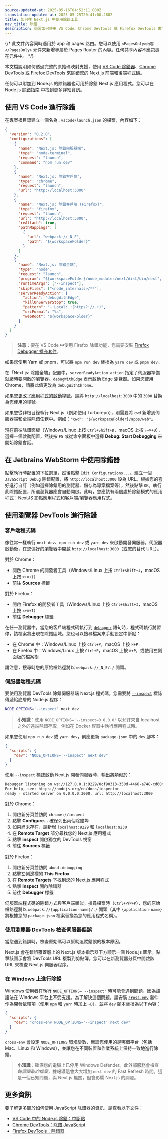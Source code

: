```yaml
---
source-updated-at: 2025-05-16T04:52:11.000Z
translation-updated-at: 2025-05-25T20:41:00.288Z
title: 如何在 Next.js 中使用除錯工具
nav_title: 除錯
description: 學習如何使用 VS Code、Chrome DevTools 或 Firefox DevTools 來除錯您的 Next.js 應用程式。
---
```


{/* 此文件內容同時適用於 app 和 pages 路由。您可以使用 `<PagesOnly>內容</PagesOnly>` 元件來新增專屬於 Pages Router 的內容。任何共享內容不應包裹在元件中。 */}

本文檔說明如何透過完整的原始碼映射支援，使用 [VS Code 除錯器](https://code.visualstudio.com/docs/editor/debugging)、[Chrome DevTools](https://developers.google.com/web/tools/chrome-devtools) 或 [Firefox DevTools](https://firefox-source-docs.mozilla.org/devtools-user/) 來除錯您的 Next.js 前端和後端程式碼。

任何可以附加到 Node.js 的除錯器也可用於除錯 Next.js 應用程式。您可以在 Node.js [除錯指南](https://nodejs.org/en/docs/guides/debugging-getting-started/) 中找到更多詳細資訊。

## 使用 VS Code 進行除錯

在專案根目錄建立一個名為 `.vscode/launch.json` 的檔案，內容如下：

```json filename="launch.json"
{
  "version": "0.2.0",
  "configurations": [
    {
      "name": "Next.js: 除錯伺服器端",
      "type": "node-terminal",
      "request": "launch",
      "command": "npm run dev"
    },
    {
      "name": "Next.js: 除錯客戶端",
      "type": "chrome",
      "request": "launch",
      "url": "http://localhost:3000"
    },
    {
      "name": "Next.js: 除錯客戶端 (Firefox)",
      "type": "firefox",
      "request": "launch",
      "url": "http://localhost:3000",
      "reAttach": true,
      "pathMappings": [
        {
          "url": "webpack://_N_E",
          "path": "${workspaceFolder}"
        }
      ]
    },
    {
      "name": "Next.js: 除錯全端",
      "type": "node",
      "request": "launch",
      "program": "${workspaceFolder}/node_modules/next/dist/bin/next",
      "runtimeArgs": ["--inspect"],
      "skipFiles": ["<node_internals>/**"],
      "serverReadyAction": {
        "action": "debugWithEdge",
        "killOnServerStop": true,
        "pattern": "- Local:.+(https?://.+)",
        "uriFormat": "%s",
        "webRoot": "${workspaceFolder}"
      }
    }
  ]
}
```

> **注意**：要在 VS Code 中使用 Firefox 除錯功能，您需要安裝 [Firefox Debugger 擴充套件](https://marketplace.visualstudio.com/items?itemName=firefox-devtools.vscode-firefox-debug)。

如果您使用 Yarn 或 pnpm，可以將 `npm run dev` 替換為 `yarn dev` 或 `pnpm dev`。

在「Next.js: 除錯全端」配置中，`serverReadyAction.action` 指定了伺服器準備就緒時要開啟的瀏覽器。`debugWithEdge` 表示啟動 Edge 瀏覽器。如果您使用 Chrome，請將此值更改為 `debugWithChrome`。

如果您[更改了應用程式的啟動埠號](/docs/pages/api-reference/cli/next#next-dev-options)，請將 `http://localhost:3000` 中的 `3000` 替換為您使用的埠號。

如果您從非根目錄執行 Next.js（例如使用 Turborepo），則需要將 `cwd` 新增到伺服器端和全端除錯任務中。例如：`"cwd": "${workspaceFolder}/apps/web"`。

現在前往除錯面板（Windows/Linux 上按 `Ctrl+Shift+D`，macOS 上按 `⇧+⌘+D`），選擇一個啟動配置，然後按 `F5` 或從命令面板中選擇 **Debug: Start Debugging** 來開始除錯會話。

## 在 Jetbrains WebStorm 中使用除錯器

點擊執行時配置的下拉選單，然後點擊 `Edit Configurations...`。建立一個 `JavaScript Debug` 除錯配置，將 `http://localhost:3000` 設為 URL。根據您的喜好進行自訂（例如選擇除錯用的瀏覽器、儲存為專案檔案等），然後點擊 `OK`。執行此除錯配置，所選瀏覽器應會自動開啟。此時，您應該有兩個處於除錯模式的應用程式：NextJS 節點應用程式和客戶端/瀏覽器應用程式。

## 使用瀏覽器 DevTools 進行除錯

### 客戶端程式碼

像往常一樣執行 `next dev`、`npm run dev` 或 `yarn dev` 來啟動開發伺服器。伺服器啟動後，在您偏好的瀏覽器中開啟 `http://localhost:3000`（或您的替代 URL）。

對於 Chrome：

- 開啟 Chrome 的開發者工具（Windows/Linux 上按 `Ctrl+Shift+J`，macOS 上按 `⌥+⌘+I`）
- 前往 **Sources** 標籤

對於 Firefox：

- 開啟 Firefox 的開發者工具（Windows/Linux 上按 `Ctrl+Shift+I`，macOS 上按 `⌥+⌘+I`）
- 前往 **Debugger** 標籤

在任一瀏覽器中，當您的客戶端程式碼執行到 [`debugger`](https://developer.mozilla.org/docs/Web/JavaScript/Reference/Statements/debugger) 語句時，程式碼執行將暫停，該檔案將出現在除錯區域。您也可以搜尋檔案來手動設定中斷點：

- 在 Chrome 中：Windows/Linux 上按 `Ctrl+P`，macOS 上按 `⌘+P`
- 在 Firefox 中：Windows/Linux 上按 `Ctrl+P`，macOS 上按 `⌘+P`，或使用左側面板的檔案樹

請注意，搜尋時您的原始檔路徑將以 `webpack://_N_E/./` 開頭。

### 伺服器端程式碼

要使用瀏覽器 DevTools 除錯伺服器端 Next.js 程式碼，您需要將 [`--inspect`](https://nodejs.org/api/cli.html#cli_inspect_host_port) 標誌傳遞給底層的 Node.js 程序：

```bash filename="Terminal"
NODE_OPTIONS='--inspect' next dev
```

> **小知識**：使用 `NODE_OPTIONS='--inspect=0.0.0.0'` 以允許來自 localhost 之外的遠端除錯存取，例如在 Docker 容器中執行應用程式時。

如果您使用 `npm run dev` 或 `yarn dev`，則應更新 `package.json` 中的 `dev` 腳本：

```json filename="package.json"
{
  "scripts": {
    "dev": "NODE_OPTIONS='--inspect' next dev"
  }
}
```

使用 `--inspect` 標誌啟動 Next.js 開發伺服器時，輸出將類似於：

```bash filename="Terminal"
Debugger listening on ws://127.0.0.1:9229/0cf90313-350d-4466-a748-cd60f4e47c95
For help, see: https://nodejs.org/en/docs/inspector
ready - started server on 0.0.0.0:3000, url: http://localhost:3000
```

對於 Chrome：

1. 開啟新分頁並訪問 `chrome://inspect`
2. 點擊 **Configure...** 確保列出兩個除錯埠
3. 如果尚未存在，請新增 `localhost:9229` 和 `localhost:9230`
4. 在 **Remote Target** 部分尋找您的 Next.js 應用程式
5. 點擊 **inspect** 開啟獨立的 DevTools 視窗
6. 前往 **Sources** 標籤

對於 Firefox：

1. 開啟新分頁並訪問 `about:debugging`
2. 點擊左側邊欄的 **This Firefox**
3. 在 **Remote Targets** 下找到您的 Next.js 應用程式
4. 點擊 **Inspect** 開啟除錯器
5. 前往 **Debugger** 標籤

伺服器端程式碼的除錯方式與客戶端類似。搜尋檔案時（`Ctrl+P`/`⌘+P`），您的原始檔路徑將以 `webpack://{application-name}/./` 開頭（其中 `{application-name}` 將根據您的 `package.json` 檔案替換為您的應用程式名稱）。

### 使用瀏覽器 DevTools 檢查伺服器錯誤

當您遇到錯誤時，檢查原始碼可以幫助追蹤錯誤的根本原因。

Next.js 會在錯誤覆蓋層上的 Next.js 版本指示器下方顯示一個 Node.js 圖示。點擊該圖示會將 DevTools URL 複製到剪貼簿。您可以在新瀏覽器分頁中開啟該 URL 來檢查 Next.js 伺服器程序。

### 在 Windows 上進行除錯

Windows 使用者在執行 `NODE_OPTIONS='--inspect'` 時可能會遇到問題，因為該語法在 Windows 平台上不受支援。為了解決這個問題，請安裝 [`cross-env`](https://www.npmjs.com/package/cross-env) 套件作為開發依賴項（使用 `npm` 和 `yarn` 時加上 `-D`），並將 `dev` 腳本替換為以下內容：

```json filename="package.json"
{
  "scripts": {
    "dev": "cross-env NODE_OPTIONS='--inspect' next dev"
  }
}
```

`cross-env` 會設定 `NODE_OPTIONS` 環境變數，無論您使用的是哪個平台（包括 Mac、Linux 和 Windows），並讓您在不同裝置和作業系統上保持一致地進行除錯。

> **小知識**：確保您的電腦上已停用 Windows Defender。此外部服務會檢查 _每個讀取的檔案_，據報導這會大大增加 `next dev` 的 Fast Refresh 時間。這是一個已知問題，與 Next.js 無關，但會影響 Next.js 的開發。

## 更多資訊

要了解更多關於如何使用 JavaScript 除錯器的資訊，請查看以下文件：

- [VS Code 中的 Node.js 除錯：中斷點](https://code.visualstudio.com/docs/nodejs/nodejs-debugging#_breakpoints)
- [Chrome DevTools：除錯 JavaScript](https://developers.google.com/web/tools/chrome-devtools/javascript)
- [Firefox DevTools：除錯器](https://firefox-source-docs.mozilla.org/devtools-user/debugger/)